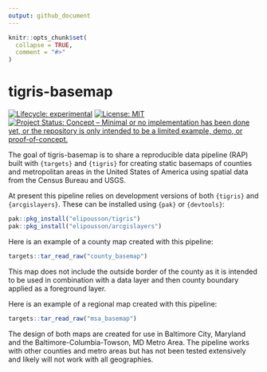 ```yaml
---
output: github_document
---
```


<!-- README.md is generated from README.Rmd. Please edit that file -->

```r
knitr::opts_chunk$set(
  collapse = TRUE,
  comment = "#>"
)
```

# tigris-basemap

<!-- badges: start -->
[![Lifecycle: experimental](https://img.shields.io/badge/lifecycle-experimental-orange.svg)](https://lifecycle.r-lib.org/articles/stages.html#experimental)
[![License: MIT](https://img.shields.io/badge/License-MIT-yellow.svg)](https://opensource.org/licenses/MIT)
[![Project Status: Concept – Minimal or no implementation has been done yet, or the repository is only intended to be a limited example, demo, or proof-of-concept.](https://www.repostatus.org/badges/latest/concept.svg)](https://www.repostatus.org/#concept)
<!-- badges: end -->

The goal of tigris-basemap is to share a reproducible data pipeline (RAP) built with `{targets}` and `{tigris}` for creating static basemaps of counties and metropolitan areas in the United States of America using spatial data from the Census Bureau and USGS.

At present this pipeline relies on development versions of both `{tigris}` and `{arcgislayers}`. These can be installed using `{pak}` or `{devtools}`:

```r
pak::pkg_install("elipousson/tigris")
pak::pkg_install("elipousson/arcgislayers")
```

Here is an example of a county map created with this pipeline:

```r
targets::tar_read_raw("county_basemap")
```

This map does not include the outside border of the county as it is intended to be used in combination with a data layer and then county boundary applied as a foreground layer.

Here is an example of a regional map created with this pipeline:

```r
targets::tar_read_raw("msa_basemap")
```

The design of both maps are created for use in Baltimore City, Maryland and the Baltimore-Columbia-Towson, MD Metro Area. The pipeline works with other counties and metro areas but has not been tested extensively and likely will not work with all geographies. 
 
